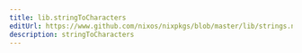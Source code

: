 ```yaml
---
title: lib.stringToCharacters
editUrl: https://www.github.com/nixos/nixpkgs/blob/master/lib/strings.nix#L349C24
description: stringToCharacters
---
```




<LinkCard
    title="Contribute Now!"
    description="API Documentation is done in our source code"
    href="https://www.github.com/nixos/nixpkgs/blob/master/lib/strings.nix#L349C24"
/>

